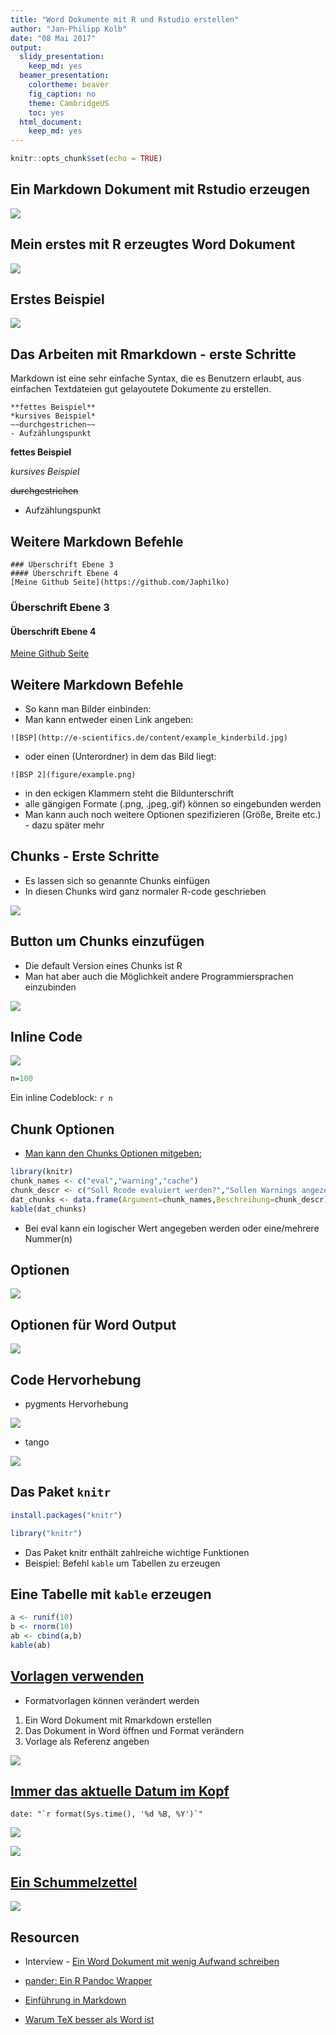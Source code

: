 ```yaml
---
title: "Word Dokumente mit R und Rstudio erstellen"
author: "Jan-Philipp Kolb"
date: "08 Mai 2017"
output:
  slidy_presentation: 
    keep_md: yes
  beamer_presentation:
    colortheme: beaver
    fig_caption: no
    theme: CambridgeUS
    toc: yes
  html_document:
    keep_md: yes
---
```


```r
knitr::opts_chunk$set(echo = TRUE)
```

## Ein Markdown Dokument mit Rstudio erzeugen

![](figure/r2wordstart.PNG)


## Mein erstes mit R erzeugtes Word Dokument

![](figure/meinWord.PNG)

## Erstes Beispiel

![](figure/ErstesWord.PNG)


## Das Arbeiten mit Rmarkdown - erste Schritte

Markdown ist eine sehr einfache Syntax, die es Benutzern erlaubt, aus einfachen Textdateien gut gelayoutete Dokumente zu erstellen.

```
**fettes Beispiel**
*kursives Beispiel*
~~durchgestrichen~~
- Aufzählungspunkt
```

**fettes Beispiel**

*kursives Beispiel*

~~durchgestrichen~~

- Aufzählungspunkt

## Weitere Markdown Befehle

```
### Überschrift Ebene 3
#### Überschrift Ebene 4
[Meine Github Seite](https://github.com/Japhilko)
```

### Überschrift Ebene 3

#### Überschrift Ebene 4

[Meine Github Seite](https://github.com/Japhilko)

## Weitere Markdown Befehle

- So kann man Bilder einbinden:
- Man kann entweder einen Link angeben:

```
![BSP](http://e-scientifics.de/content/example_kinderbild.jpg)
```

- oder einen (Unterordner) in dem das Bild liegt:

```
![BSP 2](figure/example.png)
```

- in den eckigen Klammern steht die Bildunterschrift
- alle gängigen Formate (.png, .jpeg,.gif) können so eingebunden werden
- Man kann auch noch weitere Optionen spezifizieren (Größe, Breite etc.) - dazu später mehr

## Chunks - Erste Schritte

- Es lassen sich so genannte Chunks einfügen
- In diesen Chunks wird ganz normaler R-code geschrieben

![](figure/NotebooksBasicEx.PNG)

## Button um Chunks einzufügen

- Die default Version eines Chunks ist R
- Man hat aber auch die Möglichkeit andere Programmiersprachen einzubinden

![](figure/ChunkButton.PNG)

## Inline Code

![](figure/RinlineEx.PNG)

```r
n=100
```

Ein inline Codeblock: `r n`

## Chunk Optionen

- [Man kann den Chunks Optionen mitgeben:](https://yihui.name/knitr/options/)

```r
library(knitr)
chunk_names <- c("eval","warning","cache")
chunk_descr <- c("Soll Rcode evaluiert werden?","Sollen Warnings angezeigt werden?","Soll der Output gespeichert werden?")
dat_chunks <- data.frame(Argument=chunk_names,Beschreibung=chunk_descr)
kable(dat_chunks)
```

- Bei eval kann ein logischer Wert angegeben werden oder eine/mehrere Nummer(n)  



## Optionen

![](figure/RwordOptions.PNG)

## Optionen für Word Output

![](figure/WordOutputOptions.PNG)

## Code Hervorhebung

- pygments Hervorhebung

![](figure/pygmentsSnippet.PNG)


- tango

![](figure/tangoSnippet.PNG)


## Das Paket `knitr`

```r
install.packages("knitr")
```

```r
library("knitr")
```

- Das Paket knitr enthält zahlreiche wichtige Funktionen
- Beispiel: Befehl `kable` um Tabellen zu erzeugen

## Eine Tabelle mit `kable` erzeugen

```r
a <- runif(10)
b <- rnorm(10)
ab <- cbind(a,b)
kable(ab)
```

## [Vorlagen verwenden](http://rmarkdown.rstudio.com/articles_docx.html)

- Formatvorlagen können verändert werden

1. Ein Word Dokument mit Rmarkdown erstellen
2. Das Dokument in Word öffnen und Format verändern 
3. Vorlage als Referenz angeben

![](figure/RefDoc.PNG)

## [Immer das aktuelle Datum im Kopf](http://stackoverflow.com/questions/23449319/yaml-current-date-in-rmarkdown)

```
date: "`r format(Sys.time(), '%d %B, %Y')`"
```
![](figure/rmdAktuellesDatum.PNG)

![](figure/ErgebenisAktuellesDatum.PNG)

## [Ein Schummelzettel](https://www.rstudio.com/wp-content/uploads/2015/06/rmarkdown-german.pdf)

![](figure/RmarkdownSchummelzettel.PNG)

## Resourcen

- Interview - [Ein Word Dokument mit wenig Aufwand schreiben](https://www.r-statistics.com/2013/03/write-ms-word-document-using-r-with-as-little-overhead-as-possible/)

- [pander: Ein R Pandoc Wrapper](http://rapporter.github.io/pander/)

- [Einführung in Markdown](https://github.com/ctreffe/r-space/wiki/R-Markdown-Intro)

- [Warum TeX besser als Word ist](http://factorgrad.blogspot.de/2010/07/why-latex-is-superior-to-ms-word.html)
